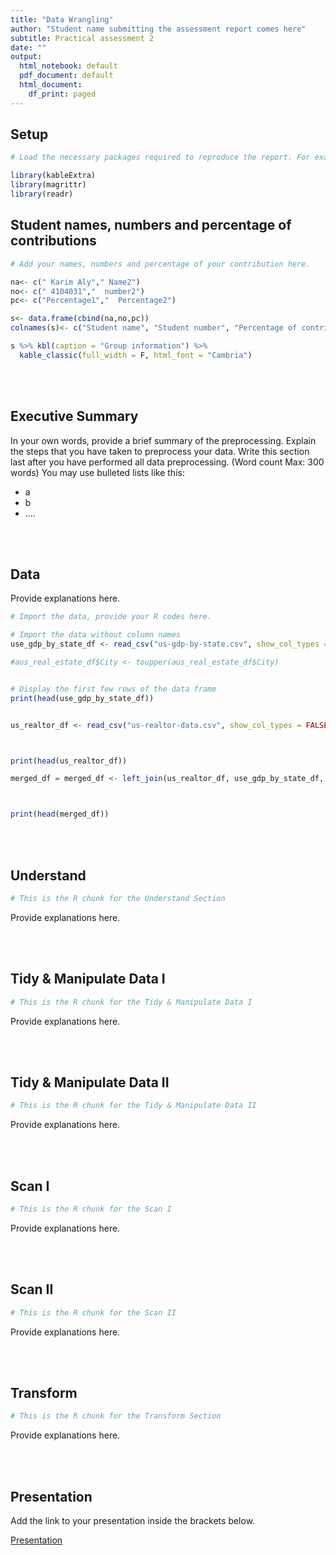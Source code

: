 ```yaml
---
title: "Data Wrangling"
author: "Student name submitting the assessment report comes here"
subtitle: Practical assessment 2
date: ""
output:
  html_notebook: default
  pdf_document: default
  html_document:
    df_print: paged
---
```



## **Setup**

```r

# Load the necessary packages required to reproduce the report. For example:

library(kableExtra)
library(magrittr)
library(readr)


```


## **Student names, numbers and percentage of contributions**
```r

# Add your names, numbers and percentage of your contribution here.

na<- c(" Karim Aly"," Name2")
no<- c(" 4104031","  number2")
pc<- c("Percentage1","  Percentage2")

s<- data.frame(cbind(na,no,pc))
colnames(s)<- c("Student name", "Student number", "Percentage of contribution")

s %>% kbl(caption = "Group information") %>%
  kable_classic(full_width = F, html_font = "Cambria")

```
<br>
<br>

## **Executive Summary**

In your own words, provide a brief summary of the preprocessing. Explain the steps that you have taken to preprocess your data. Write this section last after you have performed all data preprocessing. (Word count Max: 300 words)
You may use bulleted lists like this:

* a
* b
* ....

<br>
<br>

## **Data**

Provide explanations here.

```r

# Import the data, provide your R codes here.

# Import the data without column names
use_gdp_by_state_df <- read_csv("us-gdp-by-state.csv", show_col_types = FALSE)

#aus_real_estate_df$City <- toupper(aus_real_estate_df$City)


# Display the first few rows of the data frame
print(head(use_gdp_by_state_df))



```

```r
us_realtor_df <- read_csv("us-realtor-data.csv", show_col_types = FALSE)



print(head(us_realtor_df))

```

```r
merged_df = merged_df <- left_join(us_realtor_df, use_gdp_by_state_df, by = c("city" = "Area"))



print(head(merged_df))
```

<br>
<br>

## **Understand** 


```r

# This is the R chunk for the Understand Section

```

Provide explanations here. 

<br>
<br>

##	**Tidy & Manipulate Data I **


```r

# This is the R chunk for the Tidy & Manipulate Data I 

```

Provide explanations here. 

<br>
<br>

## **Tidy & Manipulate Data II** 

```r

# This is the R chunk for the Tidy & Manipulate Data II 

```

Provide explanations here. 

<br>
<br>

##	**Scan I **

```r

# This is the R chunk for the Scan I

```

Provide explanations here. 

<br>
<br>

##	**Scan II**

```r

# This is the R chunk for the Scan II

```

Provide explanations here. 

<br>
<br>

##	**Transform **

```r

# This is the R chunk for the Transform Section

```

Provide explanations here. 


<br>
<br>

##	**Presentation **

Add the link to your presentation inside the brackets below.

[Presentation](...)

